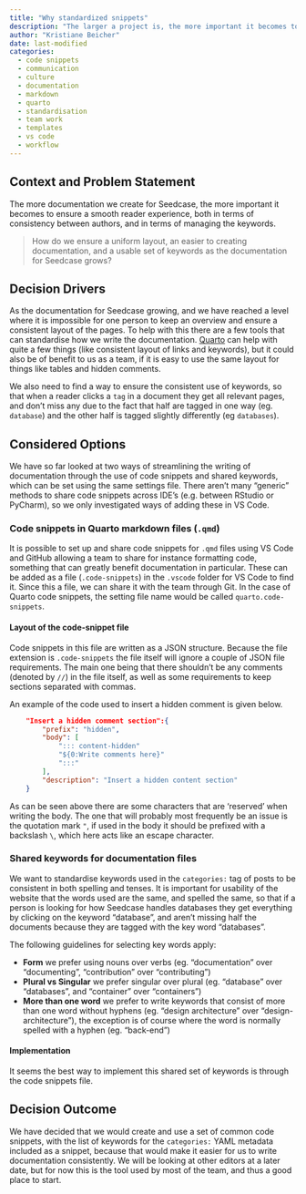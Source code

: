```yaml
---
title: "Why standardized snippets"
description: "The larger a project is, the more important it becomes to have a joint set of standards when writing documentation.  We decided to set up shortcuts that are shared across the team, so that all documentation follows the same classification and formatting."
author: "Kristiane Beicher"
date: last-modified
categories:
  - code snippets
  - communication
  - culture
  - documentation
  - markdown
  - quarto
  - standardisation
  - team work
  - templates
  - vs code
  - workflow
---
```


## Context and Problem Statement

The more documentation we create for Seedcase, the more important it becomes to ensure a smooth reader experience, both in terms of consistency between authors, and in terms of managing the keywords.

> How do we ensure a uniform layout, an easier to creating documentation, and a usable set of keywords as the documentation for Seedcase grows?

## Decision Drivers

As the documentation for Seedcase growing, and we have reached a level where it is impossible for one person to keep an overview and ensure a consistent layout of the pages. To help with this there are a few tools that can standardise how we write the documentation. [Quarto](why-quarto.qmd) can help with quite a few things (like consistent layout of links and keywords), but it could also be of benefit to us as a team, if it is easy to use the same layout for things like tables and hidden comments. 

We also need to find a way to ensure the consistent use of keywords, so that when a reader clicks a `tag` in a document they get all relevant pages, and don't miss any due to the fact that half are tagged in one way (eg. `database`) and the other half is tagged slightly differently (eg `databases`).

<!--TODO Should we link to the page on Quarto above?-->

## Considered Options

We have so far looked at two ways of streamlining the writing of documentation through the use of code snippets and shared keywords, which can be set using the same settings file. There aren't many "generic" methods to share code snippets across IDE's (e.g. between RStudio or PyCharm), so we only investigated ways of adding these in VS Code.

### Code snippets in Quarto markdown files (`.qmd`)

It is possible to set up and share code snippets for `.qmd` files using VS Code and GitHub allowing a team to share for instance formatting code, something that can greatly benefit documentation in particular. These can be added as a file (`.code-snippets`) in the `.vscode` folder for VS Code to find it. Since this a file, we can share it with the team through Git. In the case of Quarto code snippets, the setting file name would be called `quarto.code-snippets`.

#### Layout of the code-snippet file

Code snippets in this file are written as a JSON structure. Because the file extension is `.code-snippets` the file itself will ignore a couple of JSON file requirements. The main one being that there shouldn't be any comments (denoted by `//`) in the file itself, as well as some requirements to keep sections separated with commas.

An example of the code used to insert a hidden comment is given below.

``` json
	"Insert a hidden comment section":{
		"prefix": "hidden",
		"body": [
			"::: content-hidden" 
			"${0:Write comments here}"
			":::"
		],
		"description": "Insert a hidden content section"
	}
```

As can be seen above there are some characters that are 'reserved' when writing the body. The one that will probably most frequently be an issue is the quotation mark `"`, if used in the body it should be prefixed with a backslash `\`, which here acts like an escape character.

### Shared keywords for documentation files

We want to standardise keywords used in the `categories:` tag of posts to be consistent in both spelling and tenses. It is important for usability of the website that the words used are the same, and spelled the same, so that if a person is looking for how Seedcase handles databases they get everything by clicking on the keyword "database", and aren't missing half the documents because they are tagged with the key word "databases".

The following guidelines for selecting key words apply:

* **Form** we prefer using nouns over verbs (eg. "documentation" over "documenting", "contribution" over "contributing")
* **Plural vs Singular** we prefer singular over plural (eg. "database" over "databases", and "container" over "containers")
* **More than one word** we prefer to write keywords that consist of more than one word without hyphens (eg. "design architecture" over "design-architecture"), the exception is of course where the word is normally spelled with a hyphen (eg. "back-end")

#### Implementation

It seems the best way to implement this shared set of keywords is through the code snippets file.

## Decision Outcome

We have decided that we would create and use a set of common code snippets, with the list of keywords for the `categories:` YAML metadata included as a snippet, because that would make it easier for us to write documentation consistently. We will be looking at other editors at a later date, but for now this is the tool used by most of the team, and thus a good place to start.
